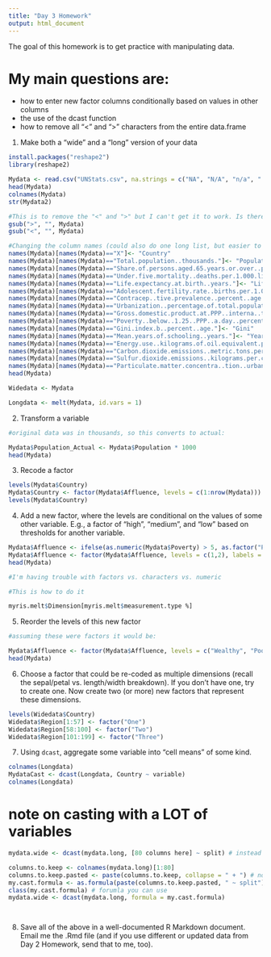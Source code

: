 ```yaml
---
title: "Day 3 Homework"
output: html_document
---
```


The goal of this homework is to get practice with manipulating data.

#  My main questions are: 
  - how to enter new factor columns conditionally based on values in other columns
  - the use of the dcast function
  - how to remove all "<" and ">" characters from the entire data.frame
  

1. Make both a "wide" and a "long" version of your data

```r

install.packages("reshape2")
library(reshape2)

Mydata <- read.csv("UNStats.csv", na.strings = c("NA", "N/A", "n/a", " ", "..", "—"))
head(Mydata)
colnames(Mydata)
str(Mydata2)

#This is to remove the "<" and ">" but I can't get it to work. Is there another way?: 
gsub(">", "", Mydata)
gsub("<", "", Mydata)

#Changing the column names (could also do one long list, but easier to cut/paste this way:
names(Mydata)[names(Mydata)=="X"]<- "Country"
names(Mydata)[names(Mydata)=="Total.population..thousands."]<- "Population"
names(Mydata)[names(Mydata)=="Share.of.persons.aged.65.years.or.over..percentage."]<- "%_over_65"
names(Mydata)[names(Mydata)=="Under.five.mortality..deaths.per.1.000.live.births."]<- "Child_Mortality"
names(Mydata)[names(Mydata)=="Life.expectancy.at.birth..years."]<- "Life_Expectancy"
names(Mydata)[names(Mydata)=="Adolescent.fertility.rate..births.per.1.000.women."]<- "Fertility_Rate"
names(Mydata)[names(Mydata)=="Contracep..tive.prevalence..percent..age."]<- "Contraceptive_Rate"
names(Mydata)[names(Mydata)=="Urbanization..percentage.of.total.population."]<- "Urbanization"
names(Mydata)[names(Mydata)=="Gross.domestic.product.at.PPP..interna..tional.dollars.per.capita."]<- "GDP_Percapita"
names(Mydata)[names(Mydata)=="Poverty..below..1.25..PPP..a.day..percent..age."]<- "Poverty"
names(Mydata)[names(Mydata)=="Gini.index.b..percent..age."]<- "Gini"
names(Mydata)[names(Mydata)=="Mean.years.of.schooling..years."]<- "Years_Schooling"
names(Mydata)[names(Mydata)=="Energy.use..kilograms.of.oil.equivalent.per.capita."]<- "Energy_Use"
names(Mydata)[names(Mydata)=="Carbon.dioxide.emissions..metric.tons.per.capita."]<- "CO2_Emmissions"
names(Mydata)[names(Mydata)=="Sulfur.dioxide.emissions..kilograms.per.capita."]<- "SO2_Emmissions"
names(Mydata)[names(Mydata)=="Particulate.matter.concentra..tion..urban.population.weighted.PM10.micrograms.per.cubic.meter."]<- "PM10_Emmissions"
head(Mydata)

Widedata <- Mydata

Longdata <- melt(Mydata, id.vars = 1)

```

2. Transform a variable

```r

#original data was in thousands, so this converts to actual: 

Mydata$Population_Actual <- Mydata$Population * 1000
head(Mydata)

```

3. Recode a factor

```r
levels(Mydata$Country)
Mydata$Country <- factor(Mydata$Affluence, levels = c(1:nrow(Mydata)))
levels(Mydata$Country) 

```


4. Add a new factor, where the levels are conditional on the values of some other variable. E.g., a factor of "high", "medium", and "low" based on thresholds for another variable.

```r

Mydata$Affluence <- ifelse(as.numeric(Mydata$Poverty) > 5, as.factor("Poor"), as.factor("Rich"))
Mydata$Affluence <- factor(Mydata$Affluence, levels = c(1,2), labels = c("Poor", "Wealthy"))
head(Mydata)

#I'm having trouble with factors vs. characters vs. numeric

#This is how to do it

myris.melt$Dimension[myris.melt$measurement.type %]


```

5. Reorder the levels of this new factor

```r
#assuming these were factors it would be: 

Mydata$Affluence <- factor(Mydata$Affluence, levels = c("Wealthy", "Poor"))
head(Mydata)

```

6. Choose a factor that could be re-coded as multiple dimensions (recall the sepal/petal vs. length/width breakdown). If you don't have one, try to create one.  Now create two (or more) new factors that represent these dimensions.

```r
levels(Widedata$Country)
Widedata$Region[1:57] <- factor("One")
Widedata$Region[58:100] <- factor("Two")
Widedata$Region[101:199] <- factor("Three")

```


7. Using `dcast`, aggregate some variable into "cell means" of some kind.

```r
colnames(Longdata)
MydataCast <- dcast(Longdata, Country ~ variable)
colnames(Longdata)

```

# note on casting with a LOT of variables
```r
mydata.wide <- dcast(mydata.long, [80 columns here] ~ split) # instead of having to type all the colnames here, use the following sequence to create a formula to insert those names: 

columns.to.keep <- colnames(mydata.long)[1:80]
columns.to.keep.pasted <- paste(columns.to.keep, collapse = " + ") # normally you give paste seperate arguments to paste togeter. THe collapse function lets you create one string of col 1 + col 2 etc. THen: 
my.cast.formula <- as.formula(paste(columns.to.keep.pasted, " ~ split"))
class(my.cast.formula) # forumla you can use
mydata.wide <- dcast(mydata.long, formula = my.cast.formula)




```



8.  Save all of the above in a well-documented R Markdown document.  Email me the .Rmd file (and if you use different or updated data from Day 2 Homework, send that to me, too).
